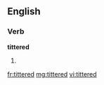 ==English==

===Verb===
'''tittered'''

# {{past of|titter}}

[[fr:tittered]]
[[mg:tittered]]
[[vi:tittered]]